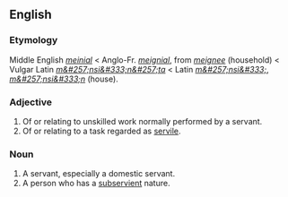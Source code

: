 ==English==
===Etymology===
Middle English ''[[meinial]]'' < Anglo-Fr. ''[[meignial]]'', from ''[[meignee]]'' (household) < Vulgar Latin ''[[m&#257;nsi&#333;n&#257;ta]]'' < Latin ''[[m&#257;nsi&#333;]]'', ''[[m&#257;nsi&#333;n]]'' (house). 
===Adjective===
#Of or relating to unskilled work normally performed by a servant.
#Of or relating to a task regarded as [[servile]].
===Noun===
#A servant, especially a domestic servant.
#A person who has a [[subservient]] nature.